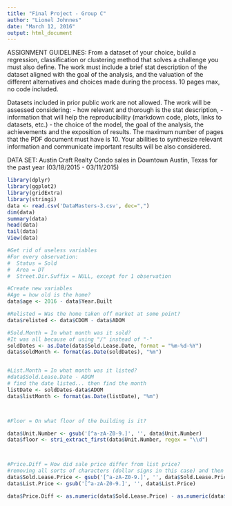 ```yaml
---
title: "Final Project - Group C"
author: "Lionel Johnnes"
date: "March 12, 2016"
output: html_document
---
```


ASSIGNMENT GUIDELINES:
From a dataset of your choice, build a regression, classification or clustering method that solves a challenge you must also define. The work must include a brief stat description of the dataset aligned with the goal of the analysis, and the valuation of the different alternatives and choices made during the process. 10 pages max, no code included.

Datasets included in prior public work are not allowed. The work will be assessed considering:
- how relevant and thorough is the stat description,
- information that will help the reproducibility (markdown code, plots, links to datasets, etc.)
- the choice of the model,
the goal of the analysis,
the achievements and
the exposition of results.
The maximum number of pages that the PDF document must have is 10. Your abilities to synthesize relevant information and communicate important results will be also considered.

DATA SET:
Austin Craft Realty
Condo sales in Downtown Austin, Texas for the past year (03/18/2015 - 03/11/2015)


```r

library(dplyr)
library(ggplot2)
library(gridExtra)
library(stringi)
data <- read.csv('DataMasters-3.csv', dec=",")
dim(data)
summary(data)
head(data)
tail(data)
View(data)

```


```r

#Get rid of useless variables
#For every observation:
#  Status = Sold
#  Area = DT
#  Street.Dir.Suffix = NULL, except for 1 observation

#Create new variables
#Age = how old is the home?
data$age <- 2016 - data$Year.Built

#Relisted = Was the home taken off market at some point?
data$relisted <- data$CDOM - data$ADOM

#Sold.Month = In what month was it sold?
#It was all because of using "/" instead of "-"
soldDates <- as.Date(data$Sold.Lease.Date, format = "%m-%d-%Y")
data$soldMonth <- format(as.Date(soldDates), "%m") 


#List.Month = In what month was it listed?
#data$Sold.Lease.Date - ADOM
# find the date listed... then find the month
listDate <- soldDates-data$ADOM
data$listMonth <- format(as.Date(listDate), "%m")



#Floor = On what floor of the building is it?

data$Unit.Number <- gsub('[^a-zA-Z0-9.]', '', data$Unit.Number)
data$floor <- stri_extract_first(data$Unit.Number, regex = "\\d")



#Price.Diff = How did sale price differ from list price?
#removing all sorts of characters (dollar signs in this case) and then changing as numeric 
data$Sold.Lease.Price <- gsub('[^a-zA-Z0-9.]', '', data$Sold.Lease.Price)
data$List.Price <- gsub('[^a-zA-Z0-9.]', '', data$List.Price)

data$Price.Diff <- as.numeric(data$Sold.Lease.Price) - as.numeric(data$List.Price) 
```




```r







```




